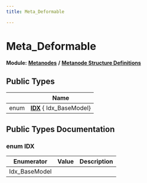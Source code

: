 ```yaml
---
title: Meta_Deformable

---
```


# Meta_Deformable

**Module:** **[Metanodes](../Modules/group__api__metanodes.mdx)** **/** **[Metanode Structure Definitions](../Modules/group__api__metadefs.mdx)**





## Public Types

|                | Name           |
| -------------- | -------------- |
| enum| **[IDX](../Classes/struct_meta___deformable.mdx#enum-idx)** { Idx_BaseModel} |

## Public Types Documentation

### enum IDX

| Enumerator | Value | Description |
| ---------- | ----- | ----------- |
| Idx_BaseModel | |   |




